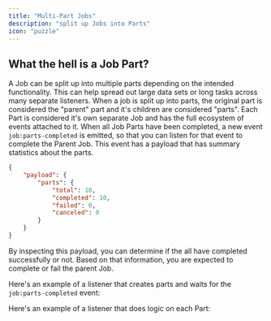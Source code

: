 ```yaml
---
title: "Multi-Part Jobs"
description: "split up Jobs into Parts"
icon: "puzzle"
---
```


## What the hell is a Job Part?

A Job can be split up into multiple parts depending on the intended functionality. This can help spread out large data sets or long tasks across many separate listeners.
When a job is split up into parts, the original part is considered the "parent" part and it's children are considered "parts". Each Part is considered it's own separate Job and has the full ecosystem of events attached to it. 
When all Job Parts have been completed, a new event `job:parts-completed` is emitted, so that you can listen for that event to complete the Parent Job.
This event has a payload that has summary statistics about the parts. 
```json
{
    "payload": {
        "parts": {
            "total": 10,
            "completed": 10,
            "failed": 0,
            "canceled": 0
        }
    }
}
```
By inspecting this payload, you can determine if the all have completed successfully or not. Based on that information, you are expected to complete or fail the parent Job.

Here's an example of a listener that creates parts and waits for the `job:parts-completed` event:
<Snippet file="guides/multi-part_jobs/job_parent.mdx" />

Here's an example of a listener that does logic on each Part:
<Snippet file="guides/multi-part_jobs/job_part.mdx" />
